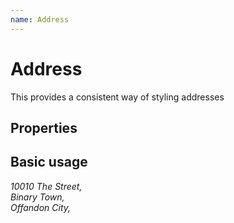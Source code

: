 ```yaml
---
name: Address
---
```



# Address

This provides a consistent way of styling addresses

## Properties
<PropsTable of={Address} />

## Basic usage
<Playground>
    <Address>
        10010 The Street,
        <br /> Binary Town,
        <br /> Offandon City,
    </Address>
</Playground>
